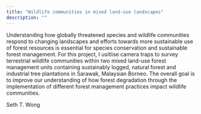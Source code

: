 ```yaml
---
title: "Wildlife communities in mixed land-use landscapes"
description: ""
---
```


Understanding how globally threatened species and wildlife communities respond to changing landscapes and efforts towards more sustainable use of forest resources is essential for species conservation and sustainable forest management. For this project, I usitlise camera traps to survey terrestrial wildlife communities within two mixed land-use forest management units containing sustainably logged, natural forest and industrial tree plantations in Sarawak, Malaysian Borneo. The overall goal is to improve our understanding of how forest degradation through the implementation of different forest management practices impact wildlife communities. 

Seth T. Wong